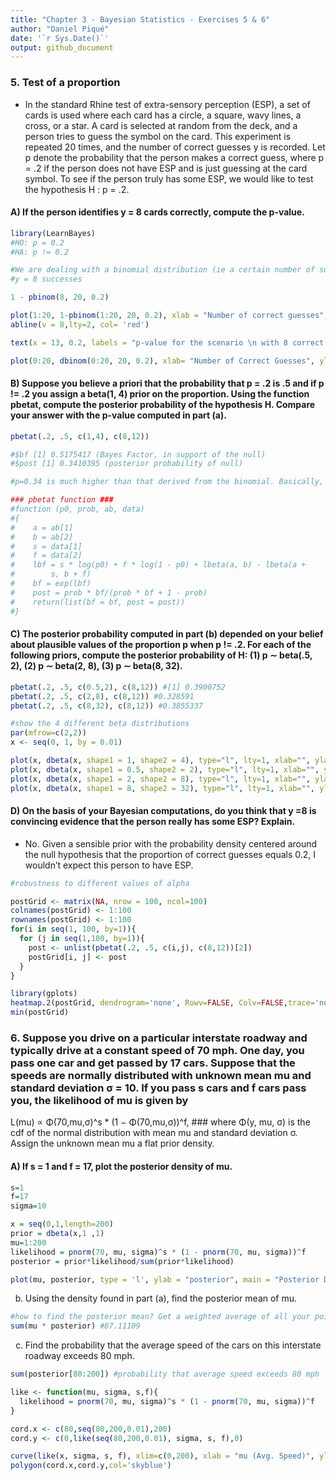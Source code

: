 ```yaml
---
title: "Chapter 3 - Bayesian Statistics - Exercises 5 & 6"
author: "Daniel Piqué"
date: '`r Sys.Date()`'
output: github_document
---
```


### 5. Test of a proportion 
- In the standard Rhine test of extra-sensory perception (ESP), a set of cards is used where each card has a circle, a square, wavy lines, a cross, or a star. A card is selected at random from the deck, and a person tries to guess the symbol on the card. This experiment is repeated 20 times, and the number of correct guesses y is recorded. Let p denote the probability that the person makes a correct guess, where p = .2 if the person does not have ESP and is just guessing at the card symbol. To see if the person truly has some ESP, we would like to test the hypothesis H : p = .2.

#### A) If the person identifies y = 8 cards correctly, compute the p-value.

```r
library(LearnBayes)
#HO: p = 0.2
#HA: p != 0.2

#We are dealing with a binomial distribution (ie a certain number of successes)
#y = 8 successes

1 - pbinom(8, 20, 0.2)
```

```r
plot(1:20, 1-pbinom(1:20, 20, 0.2), xlab = "Number of correct guesses", ylab = "p-value", main= "P-values for ESP hypothesis testing \n by the number of correct guesses")
abline(v = 8,lty=2, col= 'red')

text(x = 13, 0.2, labels = "p-value for the scenario \n with 8 correct guesses")

plot(0:20, dbinom(0:20, 20, 0.2), xlab= "Number of Correct Guesses", ylab = "Probability Density")
```


#### B) Suppose you believe a priori that the probability that p = .2 is .5 and if p != .2 you assign a beta(1, 4) prior on the proportion. Using the function pbetat, compute the posterior probability of the hypothesis H. Compare your answer with the p-value computed in part (a).

```r
pbetat(.2, .5, c(1,4), c(8,12))

#$bf [1] 0.5175417 (Bayes Factor, in support of the null)
#$post [1] 0.3410395 (posterior probability of null)

#p=0.34 is much higher than that derived from the binomial. Basically, under the Bayesian framework, we are more skeptial about rejecting the null hypothesis that there is no ESP than under the frequentist framework.

### pbetat function ###
#function (p0, prob, ab, data) 
#{
#    a = ab[1]
#    b = ab[2]
#    s = data[1]
#    f = data[2]
#    lbf = s * log(p0) + f * log(1 - p0) + lbeta(a, b) - lbeta(a + 
#        s, b + f)
#    bf = exp(lbf)
#    post = prob * bf/(prob * bf + 1 - prob)
#    return(list(bf = bf, post = post))
#}
```


#### C) The posterior probability computed in part (b) depended on your belief about plausible values of the proportion p when p != .2. For each of the following priors, compute the posterior probability of H: (1) p ∼ beta(.5, 2), (2) p ∼ beta(2, 8), (3) p ∼ beta(8, 32).
```r
pbetat(.2, .5, c(0.5,2), c(8,12)) #[1] 0.3900752
pbetat(.2, .5, c(2,8), c(8,12)) #0.328591
pbetat(.2, .5, c(8,32), c(8,12)) #0.3855337

#show the 4 different beta distributions
par(mfrow=c(2,2))
x <- seq(0, 1, by = 0.01)

plot(x, dbeta(x, shape1 = 1, shape2 = 4), type="l", lty=1, xlab="", ylab="Density", main="Beta(1,4) Distribution")
plot(x, dbeta(x, shape1 = 0.5, shape2 = 2), type="l", lty=1, xlab="", ylab="Density", main="Beta(0.5,2) Distribution")
plot(x, dbeta(x, shape1 = 2, shape2 = 8), type="l", lty=1, xlab="", ylab="Density", main="Beta(2,8) Distribution")
plot(x, dbeta(x, shape1 = 8, shape2 = 32), type="l", lty=1, xlab="", ylab="Density", main="Beta(8,32) Distribution")
```

#### D) On the basis of your Bayesian computations, do you think that y =8 is convincing evidence that the person really has some ESP? Explain.
- No. Given a sensible prior with the probability density centered around the null hypothesis that the proportion of correct guesses equals 0.2, I wouldn't expect this person to have ESP.

```r
#robustness to different values of alpha

postGrid <- matrix(NA, nrow = 100, ncol=100)
colnames(postGrid) <- 1:100
rownames(postGrid) <- 1:100
for(i in seq(1, 100, by=1)){
  for (j in seq(1,100, by=1)){
    post <- unlist(pbetat(.2, .5, c(i,j), c(8,12))[2])
    postGrid[i, j] <- post
  }
}

library(gplots)
heatmap.2(postGrid, dendrogram='none', Rowv=FALSE, Colv=FALSE,trace='none', , xlab = "beta", ylab = "alpha")
min(postGrid)

```

### 6. Suppose you drive on a particular interstate roadway and typically drive at a constant speed of 70 mph. One day, you pass one car and get passed by 17 cars. Suppose that the speeds are normally distributed with unknown mean mu and standard deviation σ = 10. If you pass s cars and f cars pass you, the likelihood of mu is given by
L(mu) ∝ Φ(70,mu,σ)^s * (1 − Φ(70,mu,σ))^f,
### where Φ(y, mu, σ) is the cdf of the normal distribution with mean mu and standard deviation σ. Assign the unknown mean mu a flat prior density. 

#### A) If s = 1 and f = 17, plot the posterior density of mu. 
```r
s=1
f=17 
sigma=10

x = seq(0,1,length=200)
prior = dbeta(x,1 ,1) 
mu=1:200
likelihood = pnorm(70, mu, sigma)^s * (1 - pnorm(70, mu, sigma))^f
posterior = prior*likelihood/sum(prior*likelihood)

plot(mu, posterior, type = 'l', ylab = "posterior", main = "Posterior Density of mu")
```

b) Using the density found in part (a), find the posterior mean of mu. 

```r
#how to find the posterior mean? Get a weighted average of all your points.
sum(mu * posterior) #87.11109
```

c) Find the probability that the average speed of the cars on this interstate roadway exceeds 80 mph.
```r
sum(posterior[80:200]) #probability that average speed exceeds 80 mph

like <- function(mu, sigma, s,f){
  likelihood = pnorm(70, mu, sigma)^s * (1 - pnorm(70, mu, sigma))^f
}

cord.x <- c(80,seq(80,200,0.01),200) 
cord.y <- c(0,like(seq(80,200,0.01), sigma, s, f),0) 

curve(like(x, sigma, s, f), xlim=c(0,200), xlab = "mu (Avg. Speed)", ylab = "posterior probability", main = "Posterior Density of mu (Avg. Speed)")
polygon(cord.x,cord.y,col='skyblue')
```
